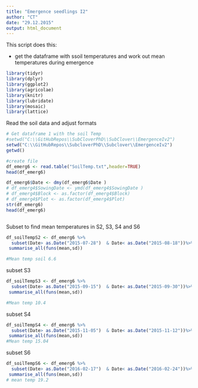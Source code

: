 ```yaml
---
title: "Emergence seedlings I2"
author: "CT"
date: "29.12.2015"
output: html_document
---
```


This script does this:

- get the dataframe with ssoil temperatures and work out mean temperatures during emergence  



```r
library(tidyr)
library(dplyr)
library(ggplot2)
library(agricolae)
library(knitr)
library(lubridate)
library(mosaic)
library(lattice)
```


Read the soil data and adjust formats 

```r

# Get dataframe 1 with the soil Temp 
#setwd("C:\\GitHubRepos\\SubCloverPhD\\SubClover\\EmergenceIv2")
setwd("C:\\GitHubRepos\\SubcloverPhD\\Subclover\\EmergenceIv2")
getwd()

#create file
df_emerg6 <- read.table("SoilTemp.txt",header=TRUE)
head(df_emerg6)

df_emerg6$Date <- dmy(df_emerg6$Date )
# df_emerg4$SowingDate <- ymd(df_emerg4$SowingDate )
# df_emerg4$Block <- as.factor(df_emerg4$Block)
# df_emerg4$Plot <- as.factor(df_emerg4$Plot)
str(df_emerg6)
head(df_emerg6)



```

Subset to find mean temperatures in S2, S3, S4 and S6 
```r
df_soilTempS2 <- df_emerg6 %>%
  subset(Date> as.Date("2015-07-28")  & Date< as.Date("2015-08-18"))%>%
 summarise_all(funs(mean,sd))

#Mean temp soil 6.6 

```

subset S3 
```r


df_soilTempS3 <- df_emerg6 %>%
  subset(Date> as.Date("2015-09-15")  & Date< as.Date("2015-09-30"))%>%
 summarise_all(funs(mean,sd))

#Mean temp 10.4

```

subset S4 

```r

df_soilTempS4 <- df_emerg6 %>%
  subset(Date> as.Date("2015-11-05")  & Date< as.Date("2015-11-12"))%>%
 summarise_all(funs(mean,sd))
#Mean temp 15.04
```

subset  S6  
```r
df_soilTempS6 <- df_emerg6 %>%
  subset(Date> as.Date("2016-02-17")  & Date< as.Date("2016-02-24"))%>%
 summarise_all(funs(mean,sd))
# mean temp 19.2

```
